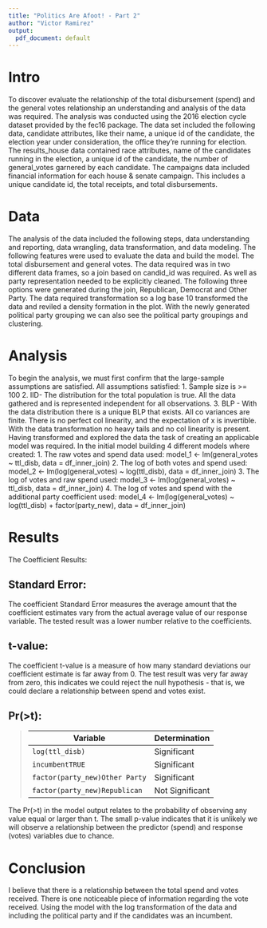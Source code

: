 ```yaml
---
title: "Politics Are Afoot! - Part 2"
author: "Victor Ramirez"
output:
  pdf_document: default
---
```


# Intro 

To discover evaluate the relationship of the total disbursement (spend) and the general votes relationship an understanding and analysis of the data was required. The analysis was conducted using the 2016 election cycle dataset provided by the fec16 package. The data set included the following data, candidate attributes, like their name, a unique id of the candidate, the election year under consideration, the office they’re running for election. The results_house data contained race attributes, name of the candidates running in the election, a unique id of
the candidate, the number of general_votes garnered by each candidate. The campaigns data included financial information for each house & senate campaign. This includes a unique candidate id, the total receipts, and total disbursements. 


# Data

The analysis of the data included the following steps, data understanding and reporting, data wrangling, data transformation, and data modeling.
The following features were used to evaluate the data and build the model. The total disbursement and general votes. The data required was in two different data frames, so a join based on candid_id was required. As well as party representation needed to be explicitly cleaned. The following three options were generated during the join, Republican, Democrat and Other Party. 
The data required transformation so a log base 10 transformed the data and reviled a density formation in the plot. With the newly generated political party grouping we can also see the political party groupings and clustering. 


# Analysis 

To begin the analysis, we must first confirm that the large-sample assumptions are satisfied. All assumptions satisfied:
1.	Sample size is >= 100
2.	IID- The distribution for the total population is true. All the data gathered and is represented independent for all observations. 
3.	BLP - With the data distribution there is a unique BLP that exists. All co variances are finite. There is no perfect col linearity, and the expectation of x is invertible. With the data transformation no heavy tails and no col linearity is present. 
Having transformed and explored the data the task of creating an applicable model was required. In the initial model building 4 different models where created:
1.	The raw votes and spend data used: model_1 <- lm(general_votes ~ ttl_disb, data = df_inner_join) 
2.	The log of both votes and spend used: model_2 <- lm(log(general_votes) ~ log(ttl_disb), data = df_inner_join)
3.	The log of votes and raw spend used: model_3 <- lm(log(general_votes) ~ ttl_disb, data = df_inner_join)
4.	The log of votes and spend with the additional party coefficient used: model_4 <- lm(log(general_votes) ~ log(ttl_disb) + factor(party_new), data = df_inner_join)

# Results

The Coefficient Results:

## Standard Error:
The coefficient Standard Error measures the average amount that the coefficient estimates vary from the actual average value of our response variable. The tested result was a lower number relative to the coefficients. 
    
## t-value:
The coefficient t-value is a measure of how many standard deviations our coefficient estimate is far away from 0. The test result was very far away from zero, this indicates we could reject the null hypothesis - that is, we could declare a relationship between spend and votes exist.

## Pr(>t):
> | Variable                       | Determination                  | 
> |--------------------------------|--------------------------------|
> | `log(ttl_disb)`                | Significant                    |
> | `incumbentTRUE`                | Significant                    |
> | `factor(party_new)Other Party` | Significant                    |
> | `factor(party_new)Republican ` | Not Significant                |

The Pr(>t) in the model output relates to the probability of observing any value equal or larger than t. The small p-value indicates that it is unlikely we will observe a relationship between the predictor (spend) and response (votes) variables due to chance.

# Conclusion

I believe that there is a relationship between the total spend and votes received. There is one noticeable piece of information regarding the vote received. Using the model with the log transformation of the data and including the political party and if the candidates was an incumbent.   
